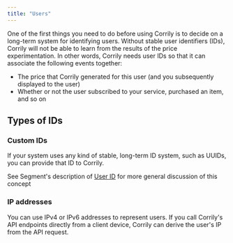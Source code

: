 ```yaml
---
title: "Users"
---
```


One of the first things you need to do before using Corrily is to decide on a long-term system for identifying users. Without stable user identifiers (IDs), Corrily will not be able to learn from the results of the price experimentation. In other words, Corrily needs user IDs so that it can associate the following events together:

- The price that Corrily generated for this user (and you subsequently displayed to the user)
- Whether or not the user subscribed to your service, purchased an item, and so on

## Types of IDs

### Custom IDs

If your system uses any kind of stable, long-term ID system, such as UUIDs, you can provide that ID to Corrily.

See Segment's description of [User ID](https://segment.com/docs/connections/spec/identify/#user-id) for more general discussion of this concept

### IP addresses

You can use IPv4 or IPv6 addresses to represent users. If you call Corrily's API endpoints directly from a client device, Corrily can derive the user's IP from the API request.
